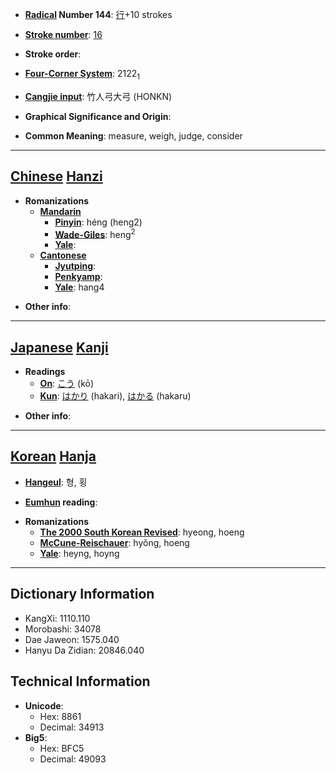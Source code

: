 * '''[[Wiktionary:Chinese radical index| Radical]] Number 144''': [[Wiktionary:Chinese radical index 行|行]]+10 strokes

* '''[[Wiktionary:Chinese total strokes index|Stroke number]]''': [[Wiktionary:Chinese total strokes index 16|16]]

* '''Stroke order''': 

* '''[[Wiktionary:Chinese four corner index|Four-Corner System]]''': 2122<sub>1</sub>

* '''[[Wiktionary:Chinese Cangjie index|Cangjie input]]''': 竹人弓大弓 (HONKN)

* '''Graphical Significance and Origin''': 

* '''Common Meaning''': measure, weigh, judge, consider

----

== [[Chinese]] [[Hanzi]] ==

* '''Romanizations'''
** '''[[Mandarin]]'''
*** '''[[Pinyin]]''': héng (heng2)
*** '''[[Wade-Giles]]''': heng<sup>2</sup>
*** '''[[Yale]]''': 
** '''[[Cantonese]]'''
*** '''[[Jyutping]]''':
*** '''[[Penkyamp]]''': 
*** '''[[Yale]]''': hang4

* '''Other info''': 

----

== [[Japanese]] [[Kanji]] ==

* '''Readings'''
** '''[[On]]''': [[こう]] (kō)
** '''[[Kun]]''': [[はかり]] (hakari), [[はかる]] (hakaru)

* '''Other info''':  

----

== [[Korean]] [[Hanja]] ==

* '''[[Hangeul]]''': 형, 횡

* '''[[Eumhun]] reading''': 

* '''Romanizations'''
** '''[[The 2000 South Korean Revised Romanization|The 2000 South Korean Revised]]''': hyeong, hoeng
** '''[[McCune-Reischauer]]''': hyŏng, hoeng
** '''[[Yale]]''': heyng, hoyng

----

== Dictionary Information ==

* KangXi: 1110.110
* Morobashi: 34078
* Dae Jaweon: 1575.040
* Hanyu Da Zidian: 20846.040

== Technical Information ==

* '''Unicode''':
** Hex: 8861
** Decimal: 34913
* '''Big5''':
** Hex: BFC5
** Decimal: 49093
